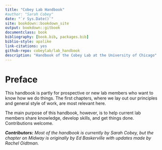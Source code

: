 ```yaml
--- 
title: "Cobey Lab Handbook"
#author: "Sarah Cobey"
date: "`r Sys.Date()`"
site: bookdown::bookdown_site
output: bookdown::gitbook
documentclass: book
bibliography: [book.bib, packages.bib]
biblio-style: apalike
link-citations: yes
github-repo: cobeylab/lab_handbook
description: "Handbook of the Cobey Lab at the University of Chicago"
---
```


# Preface {-}

This handbook is partly for prospective or new lab members who want to know how we do things. The first chapters, where we lay out our principles and general style of work, are most relevant here. 

The main purpose of this handbook, however, is to help current lab members share knowledge, develop skills, and get things done. Contributions welcome.

***Contributors:** 
Most of the handbook is currently by Sarah Cobey, but the chapter on Midway is originally by Ed Baskerville with updates made by Rachel Oidtman.*

